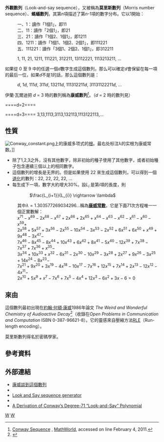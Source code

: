 '''外觀數列'''（Look-and-say sequence），又被稱為'''莫里斯數列'''（Morris number sequence）、'''螞蟻數列'''，其第''n''項描述了第''n''-1項的數字分布。它以1開始：

:一、1：讀作「1個1」，即11
:二、11：讀作「2個1」，即21
:三、21：讀作「1個2、1個1」，即1211
:四、1211：讀作「1個1、1個2、2個1」，即111221
:五、111221：讀作「3個1、2個2、1個1」，即312211

: 1, 11, 21, 1211, 111221, 312211, 13112221, 1113213211, ... {{OEIS|A005150}}

如果從 0 至 9 中的任選一個''d''數字生成這個數列，那么可以確定''d''會保留在每一項的最后一位，如果''d''不是1的話，那么這個數列是：
: ''d'', 1''d'', 111''d'', 311''d'', 13211''d'', 111312211''d'', 31131122211''d'', …
伊蘭·瓦爾迪把 ''d'' = 3 時的數列稱為'''康威數列'''<ref>[http://mathworld.wolfram.com/ConwaySequence.html Conway Sequence] {{Wayback|url=http://mathworld.wolfram.com/ConwaySequence.html |date=20170320025240 }}, [[MathWorld|MathWorld]], accessed on line February 4, 2011.</ref>{{OEIS|A006715}}。（''d'' = 2 時的數列見{{oeis|A006751}}）

====d=2====

====d=3====
3,13,1113,3113,132113,1113122113,...

==性質==
[[File:Conway_constant.png|frame]]上的康威多项式的[[根_(数学)|根]]。最右处标注λ的实根为康威常数。]]
* 除了1,2,3之外，沒有其他數字，除非初始的種子使用了其他數字，或者初始種子包含連續三個以上的相同數字。
* 這個數列的增長是无界的。但是如果使用 22 來生成這個數列，可以得到一個[[退化_(數學)|退化]]的數列：22, 22, 22, 22, ... {{OEIS|A010861}}
* 每生成下一項，數字大約增大30%。設<math>L_i</math> 是第<math>i</math>項的長度，則

:: <math>\frac{L_{i+1}}{L_{i}} \rightarrow \lambda</math>

: 其中<math>\lambda = 1.303577269034296\ldots</math>{{OEIS|A014715}}稱為'''[[康威常數|康威常數]]'''，它是下面71次方程唯一一個正實數解：
: <math> x^{71}-x^{69}-2x^{68}-x^{67}+2x^{66}+2x^{65}+x^{64}-x^{63}-x^{62}-x^{61}-x^{60}-x^{59}+ \,</math>
: <math> 2x^{58}+5x^{57}+3x^{56}-2x^{55}-10x^{54}-3x^{53}-2x^{52}+6x^{51}+6x^{50}+x^{49}+9x^{48}-3x^{47}- \,</math>
: <math> 7x^{46}-8x^{45}-8x^{44}+10x^{43}+6x^{42}+8x^{41}-5x^{40}-12x^{39}+7x^{38}-7x^{37}+7x^{36}+x^{35}- \,</math>
: <math> 3x^{34}+10x^{33}+x^{32}-6x^{31}-2x^{30}-10x^{29}-3x^{28}+2x^{27}+9x^{26}-3x^{25}+14x^{24}-8x^{23}- \,</math>
: <math> 7x^{21}+9x^{20}+3x^{19}-4x^{18}-10x^{17}-7x^{16}+12x^{15}+7x^{14}+2x^{13}-12x^{12}-4x^{11}- \,</math>
: <math> 2x^{10}+5x^9+x^7-7x^6+7x^5-4x^4+12x^3-6x^2+3x-6=0\,</math>

==來由==
這個數列最初出現在[[約翰·何頓·康威|約翰·何頓·康威]]1986年論文 ''The Weird and Wonderful Chemistry of Audioactive Decay''<ref>{{cite journal|last1=Conway|first1=John|title=The Weird and Wonderful Chemistry of Audioactive Decay|journal=Eureka|date=January 1986|volume=46|pages=5-16|url=http://www.archim.org.uk/archives/eureka/#46|deadurl=yes|archiveurl=https://web.archive.org/web/20141011160655/http://www.archim.org.uk/archives/eureka/#46|archivedate=2014-10-11|access-date=2017-02-02}}</ref>（收錄在''Open Problems in Communication and Computation'' ISBN 0-387-96621-8）。它的靈感來自壓縮方法[[RLE|RLE]]（Run-length encoding）。

莫里斯數列得名於密碼學家{{link-en|羅伯特·莫里斯|Robert_Morris_(cryptographer)}}。
==參考資料==
<references/>
==外部連結==
* [https://www.youtube.com/watch?v=ea7lJkEhytA 康威談到這個數列]{{Wayback|url=https://www.youtube.com/watch?v=ea7lJkEhytA |date=20170212185015 }}
* {{MathWorld|urlname=LookandSaySequence|title=Look and Say Sequence}}
* [http://www.se16.info/js/looknsay.htm Look and Say sequence generator]{{Wayback|url=http://www.se16.info/js/looknsay.htm |date=20161225005734 }}
* {{SloanesRef |sequencenumber=A014715|name=Decimal expansion of Conway's constant}}
* [http://www.nathanieljohnston.com/2010/10/a-derivation-of-conways-degree-71-look-and-say-polynomial/ A Derivation of Conway’s Degree-71 “Look-and-Say” Polynomial]{{Wayback|url=http://www.nathanieljohnston.com/2010/10/a-derivation-of-conways-degree-71-look-and-say-polynomial/ |date=20170312112312 }}

[[Category:整數數列|W]]
[[Category:數字相關的數列|W]]